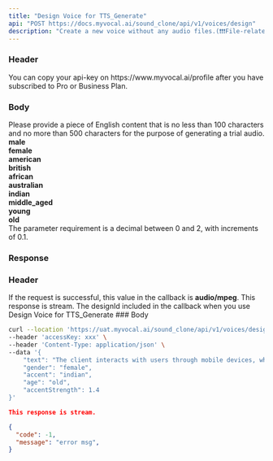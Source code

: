 ```yaml
---
title: "Design Voice for TTS_Generate"
api: "POST https://docs.myvocal.ai/sound_clone/api/v1/voices/design"
description: "Create a new voice without any audio files.(❗❗❗File-related interfaces are not supported, please use interface tools for requests.)"
---
```


### Header
<ParamField header="accessKey"   type="string" required>
  You can copy your api-key on https://www.myvocal.ai/profile after you have subscribed to Pro or Business Plan.
</ParamField>

### Body
<ParamField body="text" type="string" required>
  Please provide a piece of English content that is no less than 100 characters and no more than 500 characters for the purpose of generating a trial audio.
</ParamField>
<ParamField body="gender" type="string" required>
<div><b>male</b></div>
<div><b>female</b></div>
</ParamField>

<ParamField body="accent" type="string" required>
<div><b>american</b></div>
<div><b>british</b></div>
<div><b>african</b></div>
<div><b>australian</b></div>
<div><b>indian</b></div>
</ParamField>

<ParamField body="age" type="string" required>
<div><b>middle_aged</b></div>
<div><b>young</b></div>
<div><b>old</b></div>

</ParamField>
<ParamField body="accentStrength" type="string" required>
  The parameter requirement is a decimal between 0 and 2, with increments of 0.1.
</ParamField>


### Response
### Header
<ResponseField name="Content-Type"  type="string" >
    If the request is successful, this value in the callback is <b>audio/mpeg</b>.
</ResponseField>
This response is stream.
<ResponseField name="designId"   type="string" >
    The designId included in the callback when you use Design Voice for TTS_Generate
</ResponseField>
### Body


<RequestExample>

```bash Example Request
curl --location 'https://uat.myvocal.ai/sound_clone/api/v1/voices/design' \
--header 'accessKey: xxx' \
--header 'Content-Type: application/json' \
--data '{
	"text": "The client interacts with users through mobile devices, while the server is responsible for data  in",
	"gender": "female",
	"accent": "indian",
	"age": "old",
	"accentStrength": 1.4
}'
```
</RequestExample>

<ResponseExample>

```json  200（success）
This response is stream.
```
```json  200（fail）
{
  "code": -1,
  "message": "error msg",
}
```

</ResponseExample>
